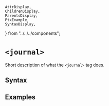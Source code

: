     AttrDisplay,
    ChildrenDisplay,
    ParentsDisplay,
    PtxExample,
    SyntaxDisplay,
} from "../../../components";

# `<journal>`

Short description of what the `<journal>` tag does.

## Syntax

<SyntaxDisplay name="journal" />

## Examples

    